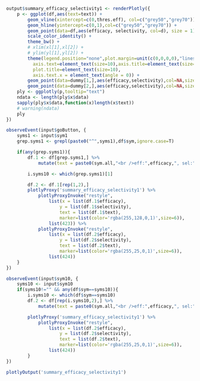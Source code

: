 ```r
output$summary_efficacy_selectivity1 <- renderPlotly({
	p <- ggplot(df,aes(text=text)) +
		geom_vline(xintercept=c(0,thres.eff), col=c("grey50","grey70")) +
		geom_hline(yintercept=c(0,1),col=c("grey50","grey70")) + 
		geom_point(data=df,aes(efficacy, selectivity, col=d), size = 1) +
		scale_color_identity() + 
		theme_bw() +
		# xlim(xl[1],xl[2]) +
		# ylim(yl[1],yl[2]) +
	    theme(legend.position="none",plot.margin=unit(c(0,0,0,0),"lines"),
	      axis.text=element_text(size=10),axis.title=element_text(size=10),
	      plot.title=element_text(size=10),
	      axis.text.x = element_text(angle = 0)) +
		geom_point(data=dummy[1,],aes(efficacy,selectivity),col=NA,size=1) + # sym1
		geom_point(data=dummy[2,],aes(efficacy,selectivity),col=NA,size=1) # sym10
	ply <- ggplotly(p,tooltip="text")
	ndata <- length(ply$x$data)
	sapply(ply$x$data,function(x)length(x$text))
	# warning(ndata)
	ply
})

observeEvent(input$goButton, {
	syms1 <- input$sym1
	grep.syms1 <- grepl(paste0("^",syms1),df$sym,ignore.case=T)

	if(any(grep.syms1)){
		df.1 <- df[grep.syms1,] %>%
			mutate(text = paste0(sym.all,"<br />eff:",efficacy,", sel:",selectivity))

		i.syms10 <- which(grep.syms1)[1]

		df.2 <- df.1[rep(1,2),]
		plotlyProxy('summary_efficacy_selectivity1') %>%
	        plotlyProxyInvoke("restyle", 
	        	list(x = list(df.1$efficacy), 
	        		y = list(df.1$selectivity),
	        		text = list(df.1$text),
	        		marker=list(color='rgba(255,128,0,1)',size=6)),
	        	list(423)) %>%
	        plotlyProxyInvoke("restyle", 
	        	list(x = list(df.2$efficacy), 
	        		y = list(df.2$selectivity),
	        		text = list(df.2$text),
	        		marker=list(color='rgba(255,25,0,1)',size=6)),
	        	list(424))
    }
})

observeEvent(input$sym10, {
	syms10 <- input$sym10
	if(syms10!="" && any(df$sym==syms10)){
		i.syms10 <- which(df$sym==syms10)
		df.2 <- df[rep(i.syms10,2),] %>%
			mutate(text = paste0(sym.all,"<br />eff:",efficacy,", sel:",selectivity))

		plotlyProxy('summary_efficacy_selectivity1') %>%
	        plotlyProxyInvoke("restyle", 
	        	list(x = list(df.2$efficacy), 
	        		y = list(df.2$selectivity),
	        		text = list(df.2$text),
	        		marker=list(color='rgba(255,25,0,1)',size=6)),
	        	list(424))
	    }
})

```
```r
plotlyOutput('summary_efficacy_selectivity1')
```
